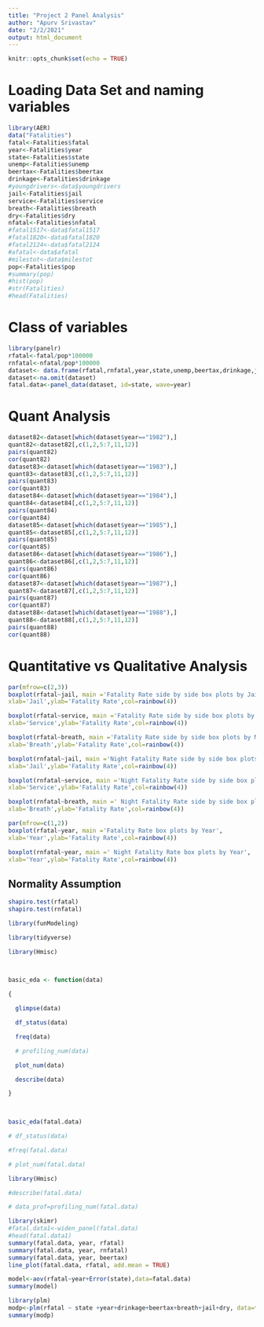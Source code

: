 ```yaml
---
title: "Project 2 Panel Analysis"
author: "Apurv Srivastav"
date: "2/2/2021"
output: html_document
---
```


```r
knitr::opts_chunk$set(echo = TRUE) 
```

# Loading Data Set and naming variables

```r
library(AER)
data("Fatalities")
fatal<-Fatalities$fatal
year<-Fatalities$year
state<-Fatalities$state
unemp<-Fatalities$unemp
beertax<-Fatalities$beertax
drinkage<-Fatalities$drinkage
#youngdrivers<-data$youngdrivers
jail<-Fatalities$jail
service<-Fatalities$service
breath<-Fatalities$breath
dry<-Fatalities$dry
nfatal<-Fatalities$nfatal
#fatal1517<-data$fatal1517
#fatal1820<-data$fatal1820
#fatal2124<-data$fatal2124
#afatal<-data$afatal
#milestot<-data$milestot
pop<-Fatalities$pop
#summary(pop)
#hist(pop)
#str(Fatalities)
#head(Fatalities)
```


# Class of variables
```r
library(panelr)
rfatal<-fatal/pop*100000
rnfatal<-nfatal/pop*100000
dataset<- data.frame(rfatal,rnfatal,year,state,unemp,beertax,drinkage,jail,service,breath,dry,pop)
dataset<-na.omit(dataset)
fatal.data<-panel_data(dataset, id=state, wave=year)
```

# Quant Analysis

```r
dataset82<-dataset[which(dataset$year=="1982"),]
quant82<-dataset82[,c(1,2,5:7,11,12)]
pairs(quant82)
cor(quant82)
dataset83<-dataset[which(dataset$year=="1983"),]
quant83<-dataset83[,c(1,2,5:7,11,12)]
pairs(quant83)
cor(quant83)
dataset84<-dataset[which(dataset$year=="1984"),]
quant84<-dataset84[,c(1,2,5:7,11,12)]
pairs(quant84)
cor(quant84)
dataset85<-dataset[which(dataset$year=="1985"),]
quant85<-dataset85[,c(1,2,5:7,11,12)]
pairs(quant85)
cor(quant85)
dataset86<-dataset[which(dataset$year=="1986"),]
quant86<-dataset86[,c(1,2,5:7,11,12)]
pairs(quant86)
cor(quant86)
dataset87<-dataset[which(dataset$year=="1987"),]
quant87<-dataset87[,c(1,2,5:7,11,12)]
pairs(quant87)
cor(quant87)
dataset88<-dataset[which(dataset$year=="1988"),]
quant88<-dataset88[,c(1,2,5:7,11,12)]
pairs(quant88)
cor(quant88)

```

# Quantitative vs Qualitative Analysis
```r
par(mfrow=c(2,3))
boxplot(rfatal~jail, main ='Fatality Rate side by side box plots by Jail Sentence',
xlab='Jail',ylab='Fatality Rate',col=rainbow(4))

boxplot(rfatal~service, main ='Fatality Rate side by side box plots by Mandatory Service',
xlab='Service',ylab='Fatality Rate',col=rainbow(4))

boxplot(rfatal~breath, main ='Fatality Rate side by side box plots by Mandatory Breathilizer Test',
xlab='Breath',ylab='Fatality Rate',col=rainbow(4))

boxplot(rnfatal~jail, main ='Night Fatality Rate side by side box plots by Jail Sentence',
xlab='Jail',ylab='Fatality Rate',col=rainbow(4))

boxplot(rnfatal~service, main ='Night Fatality Rate side by side box plots by Mandatory Service',
xlab='Service',ylab='Fatality Rate',col=rainbow(4))

boxplot(rnfatal~breath, main =' Night Fatality Rate side by side box plots by Mandatory Breathilizer Test',
xlab='Breath',ylab='Fatality Rate',col=rainbow(4))
```
 
```r
par(mfrow=c(1,2))
boxplot(rfatal~year, main ='Fatality Rate box plots by Year',
xlab='Year',ylab='Fatality Rate',col=rainbow(4))

boxplot(rnfatal~year, main =' Night Fatality Rate box plots by Year',
xlab='Year',ylab='Fatality Rate',col=rainbow(4))

```
 
## Normality Assumption
```r
shapiro.test(rfatal)
shapiro.test(rnfatal)

```

```r

 

library(funModeling)

library(tidyverse)

library(Hmisc)

 

basic_eda <- function(data)

{

  glimpse(data)

  df_status(data)

  freq(data)

  # profiling_num(data)

  plot_num(data)

  describe(data)

}

 

basic_eda(fatal.data)

```


```r

# df_status(data)

```

```r

#freq(fatal.data)

```

```r

# plot_num(fatal.data)

```

 

 

```r

library(Hmisc)

#describe(fatal.data)

```

 

```r

# data_prof=profiling_num(fatal.data)

```

```r
library(skimr)
#fatal.data1<-widen_panel(fatal.data)
#head(fatal.data1) 
summary(fatal.data, year, rfatal)
summary(fatal.data, year, rnfatal)
summary(fatal.data, year, beertax)
line_plot(fatal.data, rfatal, add.mean = TRUE)

```

```r

model<-aov(rfatal~year+Error(state),data=fatal.data)
summary(model)

```

```r
library(plm)
modp<-plm(rfatal ~ state +year+drinkage+beertax+breath+jail+dry, data=fatal.data, index =c("state", "year"), model="within")
summary(modp)
```

